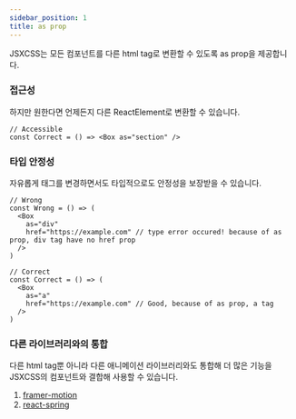 ```yaml
---
sidebar_position: 1
title: as prop
---
```


JSXCSS는 모든 컴포넌트를 다른 html tag로 변환할 수 있도록 as prop을 제공합니다.

### 접근성

하지만 원한다면 언제든지 다른 ReactElement로 변환할 수 있습니다.

```tsx
// Accessible
const Correct = () => <Box as="section" />
```

### 타입 안정성

자유롭게 태그를 변경하면서도 타입적으로도 안정성을 보장받을 수 있습니다.

```tsx
// Wrong
const Wrong = () => (
  <Box
    as="div"
    href="https://example.com" // type error occured! because of as prop, div tag have no href prop
  />
)

// Correct
const Correct = () => (
  <Box
    as="a"
    href="https://example.com" // Good, because of as prop, a tag
  />
)
```

### 다른 라이브러리와의 통합

다른 html tag뿐 아니라 다른 애니메이션 라이브러리와도 통합해 더 많은 기능을 JSXCSS의 컴포넌트와 결합해 사용할 수 있습니다.

1. [framer-motion](/docs/emotion/src/polymorphic/framer-motion.i18n)
2. [react-spring](/docs/emotion/src/polymorphic/react-spring.i18n)
